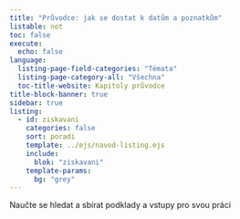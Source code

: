 ```yaml
---
title: "Průvodce: jak se dostat k datům a poznatkům"
listable: not
toc: false
execute:
  echo: false
language: 
  listing-page-field-categories: "Témata"
  listing-page-category-all: "Všechna"
  toc-title-website: Kapitoly průvodce
title-block-banner: true
sidebar: true
listing:
  - id: ziskavani
    categories: false
    sort: poradi
    template: ../ejs/navod-listing.ejs
    include: 
      blok: "ziskavani"
    template-params:
      bg: "grey"
---
```


Naučte se hledat a sbírat podklady a vstupy pro svou práci

<br />

::: {#ziskavani}
:::


